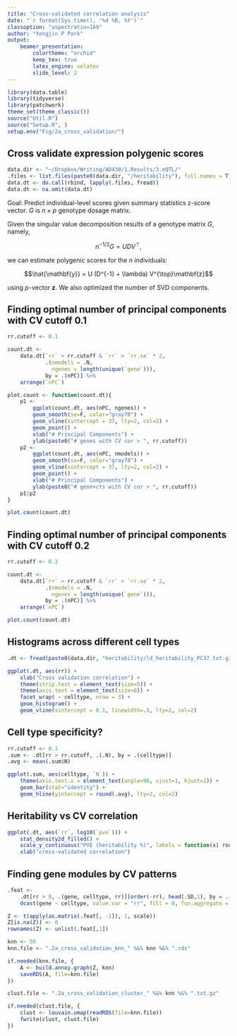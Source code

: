 ```yaml
---
title: "Cross-validated correlation analysis"
date: "`r format(Sys.time(), '%d %B, %Y')`"
classoption: "aspectratio=169"
author: "Yongjin P Park"
output:
    beamer_presentation:
        colortheme: "orchid"
        keep_tex: true
        latex_engine: xelatex
        slide_level: 2
---
```


```r
library(data.table)
library(tidyverse)
library(patchwork)
theme_set(theme_classic())
source("Util.R")
source("Setup.R", )
setup.env("Fig/2a_cross_validation/")
```

## Cross validate expression polygenic scores

```r
data.dir <- "~/Dropbox/Writing/AD430/1.Results/3.eQTL/"
.files <- list.files(paste0(data.dir, "/heritability"), full.names = T)
data.dt <- do.call(rbind, lapply(.files, fread))
data.dt <- na.omit(data.dt)
```

Goal: Predict individual-level scores given summary statistics z-score vector. $G$ is $n \times p$ genotype dosage matrix.

Given the singular value decomposition results of a genotype matrix $G$, namely,

$$n^{-1/2} G = U D V^{\top},$$

we can estimate polygenic scores for the $n$ individuals:

$$\hat{\mathbf{y}} = U (D^{-1} + \lambda) V^{\top}\mathbf{z}$$

using $p$-vector $\mathbf{z}$. We also optimized the number of SVD components.

## Finding optimal number of principal components with CV cutoff 0.1


```r
rr.cutoff <- 0.1

count.dt <-
    data.dt[`rr` > rr.cutoff & `rr` > `rr.se` * 2,
            .(nmodels = .N,
              ngenes = length(unique(`gene`))),
            by = .(nPC)] %>%
    arrange(`nPC`)
```

```r
plot.count <- function(count.dt){
    p1 <-
        ggplot(count.dt, aes(nPC, ngenes)) +
        geom_smooth(se=F, color="gray70") +
        geom_vline(xintercept = 37, lty=2, col=2) +
        geom_point() +
        xlab("# Principal Components") +
        ylab(paste0("# genes with CV cor > ", rr.cutoff))
    p2 <-
        ggplot(count.dt, aes(nPC, nmodels)) +
        geom_smooth(se=F, color="gray70") +
        geom_vline(xintercept = 37, lty=2, col=2) +
        geom_point() +
        xlab("# Principal Components") +
        ylab(paste0("# gene+cts with CV cor > ", rr.cutoff))
    p1|p2
}
```

```r
plot.count(count.dt)
```

## Finding optimal number of principal components with CV cutoff 0.2

```r
rr.cutoff <- 0.2

count.dt <-
    data.dt[`rr` > rr.cutoff & `rr` > `rr.se` * 2,
            .(nmodels = .N,
              ngenes = length(unique(`gene`))),
            by = .(nPC)] %>%
    arrange(`nPC`)
```

```r
plot.count(count.dt)
```

## Histograms across different cell types

```r
.dt <- fread(paste0(data.dir, "heritability/ld_heritability_PC37.txt.gz"))

ggplot(.dt, aes(rr)) +
    xlab("Cross validation correlation") +
    theme(strip.text = element_text(size=5)) +
    theme(axis.text = element_text(size=6)) +
    facet_wrap( ~ celltype, nrow = 3) +
    geom_histogram() +
    geom_vline(xintercept = 0.1, linewidth=.5, lty=2, col=2)
```

## Cell type specificity?

```r
rr.cutoff <- 0.1
.sum <- .dt[rr > rr.cutoff, .(.N), by = .(celltype)]
.avg <- mean(.sum$N)

ggplot(.sum, aes(celltype, `N`)) +
    theme(axis.text.x = element_text(angle=90, vjust=1, hjust=1)) +
    geom_bar(stat="identity") +
    geom_hline(yintercept = round(.avg), lty=2, col=2)
```

## Heritability vs CV correlation


```r
ggplot(.dt, aes(`rr`, log10(`pve`))) +
    stat_density2d_filled() +
    scale_y_continuous("PVE (heritability %)", labels = function(x) round(100*10^x)) +
    xlab("cross-validated correlation")
```

## Finding gene modules by CV patterns

```r
.feat <-
    .dt[rr > 0, .(gene, celltype, rr)][order(-rr), head(.SD,1), by = .(gene, celltype)] %>%
    dcast(gene ~ celltype, value.var = "rr", fill = 0, fun.aggregate = mean)

Z <- t(apply(as.matrix(.feat[, -1]), 1, scale))
Z[is.na(Z)] <- 0
rownames(Z) <- unlist(.feat[,1])
```

```r
knn <- 50
knn.file <- ".2a_cross_validation_knn_" %&% knn %&% ".rds"

if.needed(knn.file, {
    A <- build.annoy.graph(Z, knn)
    saveRDS(A, file=knn.file)
})

clust.file <- ".2a_cross_validation_cluster_" %&% knn %&% ".txt.gz"

if.needed(clust.file, {
    clust <- louvain.umap(readRDS(file=knn.file))
    fwrite(clust, clust.file)
})
```



